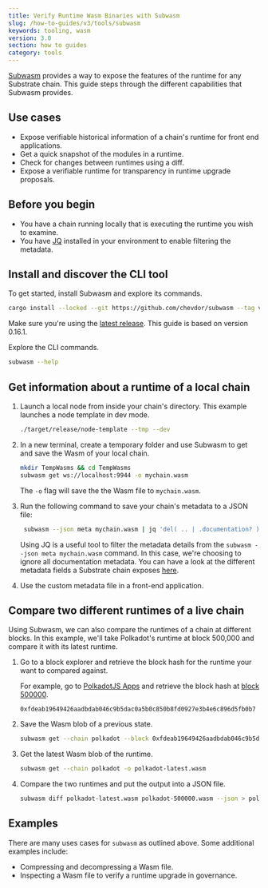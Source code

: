 ```yaml
---
title: Verify Runtime Wasm Binaries with Subwasm
slug: /how-to-guides/v3/tools/subwasm
keywords: tooling, wasm
version: 3.0 
section: how to guides
category: tools
---
```


[Subwasm](https://github.com/chevdor/subwasm) provides a way to expose the features of the runtime for any Substrate chain. 
This guide steps through the different capabilities that Subwasm provides. 

## Use cases

- Expose verifiable historical information of a chain's runtime for front end applications.
- Get a quick snapshot of the modules in a runtime.
- Check for changes between runtimes using a diff.
- Expose a verifiable runtime for transparency in runtime upgrade proposals.

## Before you begin

- You have a chain running locally that is executing the runtime you wish to examine. 
- You have [JQ](https://stedolan.github.io/jq/download/) installed in your environment to enable filtering the metadata.

## Install and discover the CLI tool

To get started, install Subwasm and explore its commands.

```bash
cargo install --locked --git https://github.com/chevdor/subwasm --tag v0.16.1
```
Make sure you're using the [latest release](https://github.com/chevdor/subwasm/releases). 
This guide is based on version 0.16.1. 

Explore the CLI commands.

```bash
subwasm --help
```

## Get information about a runtime of a local chain

1. Launch a local node from inside your chain's directory. 
   This example launches a node template in dev mode.
   
    ```bash
    ./target/release/node-template --tmp --dev
    ```

1. In a new terminal, create a temporary folder and use Subwasm to get and save the Wasm of your local chain.

    ```bash
    mkdir TempWasms && cd TempWasms
    subwasm get ws://localhost:9944 -o mychain.wasm
    ```
    The `-o` flag will save the the Wasm file to `mychain.wasm`.

1. Run the following command to save your chain's metadata to a JSON file:

   ```bash
    subwasm --json meta mychain.wasm | jq 'del( .. | .documentation? )' > mychain-metadata.json
   ```

   Using JQ is a useful tool to filter the metadata details from the `subwasm --json meta mychain.wasm` command.
   In this case, we're choosing to ignore all documentation metadata.
   You can have a look at the different metadata fields a Substrate chain exposes [here](https://polkadot.js.org/docs/substrate).

1. Use the custom metadata file in a front-end application. 

## Compare two different runtimes of a live chain

Using Subwasm, we can also compare the runtimes of a chain at different blocks. 
In this example, we'll take Polkadot's runtime at block 500,000 and compare it with its latest runtime.

1. Go to a block explorer and retrieve the block hash for the runtime your want to compared against.

    For example, go to [PolkadotJS Apps](https://polkadot.js.org/apps/?rpc=wss%3A%2F%2Frpc.polkadot.io#/explorer) and retrieve the block hash at [block 500000](https://polkadot.js.org/apps/?rpc=wss%3A%2F%2Frpc.polkadot.io#/explorer/query/500000).

    `0xfdeab19649426aadbdab046c9b5dac0a5b0c850b8fd0927e3b4e6c896d5fb0b7`

1. Save the Wasm blob of a previous state.

    ```bash
    subwasm get --chain polkadot --block 0xfdeab19649426aadbdab046c9b5dac0a5b0c850b8fd0927e3b4e6c896d5fb0b7 -o polkadot-500000.wasm
    ```

1. Get the latest Wasm blob of the runtime.

    ```bash
    subwasm get --chain polkadot -o polkadot-latest.wasm 
    ```

1. Compare the two runtimes and put the output into a JSON file.

    ```bash
    subwasm diff polkadot-latest.wasm polkadot-500000.wasm --json > polkadot-wasm-diff.json
    ```

## Examples 

There are many uses cases for `subwasm` as outlined above.
Some additional examples include:
- Compressing and decompressing a Wasm file.
- Inspecting a Wasm file to verify a runtime upgrade in governance.
